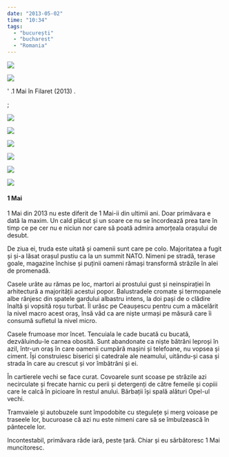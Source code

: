 ```yaml
---
date: "2013-05-02"
time: "10:34"
tags:
  - "bucurești"
  - "bucharest"
  - "Romania"
---
```


![](media/49425000735_0.jpg)

![](media/49425000735_1.jpg)

\' .1 Mai în Filaret (2013) .

;

![](media/49425000735_2.jpg)

![](media/49425000735_3.jpg)

![](media/49425000735_4.jpg)

![](media/49425000735_5.jpg)

![](media/49425000735_6.jpg)

![](media/49425000735_7.jpg)

::: caption
#### 1 Mai

1 Mai din 2013 nu este diferit de 1 Mai-ii din ultimii ani. Doar primăvara e dată la maxim. Un cald plăcut și un soare ce nu se încordează prea tare în timp ce pe cer nu e niciun nor care să poată admira amorțeala orașului de desubt.

De ziua ei, truda este uitată și oamenii sunt care pe colo. Majoritatea a fugit și și-a lăsat orașul pustiu ca la un summit NATO. Nimeni pe stradă, terase goale, magazine închise și puținii oameni rămași transformă străzile în alei de promenadă.

Casele urâte au rămas pe loc, martori ai prostului gust și neinspirației în arhitectură a majorității acestui popor. Balustradele cromate și termopanele albe rânjesc din spatele gardului albastru intens, la doi pași de o clădire înaltă și vopsită roșu turbat. Îl urăsc pe Ceaușescu pentru cum a măcelărit la nivel macro acest oraș, însă văd ca are niște urmași pe măsură care îi consumă sufletul la nivel micro.

Casele frumoase mor încet. Tencuiala le cade bucată cu bucată, dezvăluindu-le carnea obosită. Sunt abandonate ca niște bătrâni leproși în azil, într-un oraș în care oamenii cumpără mașini și telefoane, nu vopsea și ciment. Își construiesc biserici și catedrale ale neamului, uitându-și casa și strada în care au crescut și vor îmbătrâni și ei.

În cartierele vechi se face curat. Covoarele sunt scoase pe străzile azi necirculate și frecate harnic cu perii și detergenți de către femeile și copiii care le calcă în picioare în restul anului. Bărbații își spală alături Opel-ul vechi.

Tramvaiele și autobuzele sunt împodobite cu stegulețe și merg voioase pe traseele lor, bucuroase că azi nu este nimeni care să se îmbulzească în pântecele lor. 

Incontestabil, primăvara râde iară, peste țară. Chiar și eu sărbătoresc 1 Mai muncitoresc.
:::